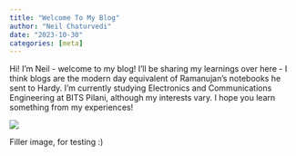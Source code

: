 ```yaml
---
title: "Welcome To My Blog"
author: "Neil Chaturvedi"
date: "2023-10-30"
categories: [meta]
---
```


Hi! I'm Neil - welcome to my blog! I'll be sharing my learnings over here - I think blogs are the modern day equivalent of Ramanujan's notebooks he sent to Hardy. I'm currently studying Electronics and Communications Engineering at BITS Pilani, although my interests vary. I hope you learn something from my experiences!

![](thumbnail.jpg)

Filler image, for testing :)
